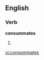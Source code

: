 
==English==

===Verb===
'''consummates'''

# {{third-person singular of|[[consummate]]}}

[[vi:consummates]]